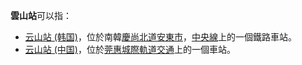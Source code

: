 '''雲山站'''可以指：
* [[云山站_(韩国)|云山站 (韩国)]]，位於南韓[[慶尚北道|慶尚北道]][[安東市|安東市]]，[[中央線_(韓國)|中央線]]上的一個鐵路車站。
* [[云山站_(中国)|云山站 (中国)]]，位於[[莞惠城際軌道交通|莞惠城際軌道交通]]上的一個車站。
{{disambig}}
